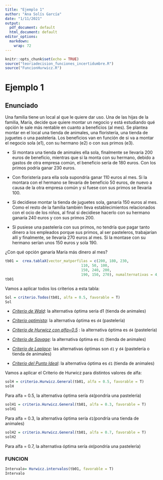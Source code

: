```yaml
---
title: "Ejemplo 1"
author: "Ana Solís García"
date: "1/11/2021"
output:
  pdf_document: default
  html_document: default
editor_options:
  markdown:
    wrap: 72
---
```


```r
knitr::opts_chunk$set(echo = TRUE)
source("teoriadecision_funciones_incertidumbre.R")
source("FuncionHurwicz.R")
```

# Ejemplo 1

## Enunciado

Una familia tiene un local al que le quiere dar uso. Una de las hijas de
la familia, María, decide que quiere montar un negocio y está estudiando
qué opción le sale más rentable en cuanto a beneficios (al mes). Se
plantea montar en el local una tienda de animales, una floristería, una
tienda de juguetes o una pastelería. Los beneficios van en función de si
va a montar el negocio sola (e1), con su hermano (e2) o con sus primos
(e3).

-   Si montara una tienda de animales ella sola, finalmente se llevaría
    200 euros de beneficio, mientras que si la monta con su hermano,
    debido a gastos de otra empresa común, el beneficio sería de 180
    euros. Con los primos podría ganar 230 euros.

-   Con floristería para ella sola supondría ganar 110 euros al mes. Si
    la montara con el hermano se llevaría de beneficio 50 euros, de
    nuevo a causa de la otra empresa común y si fuese con sus primos se
    llevaría 100.

-   Si decidiese montar la tienda de juguetes sola, ganaría 150 euros al
    mes. Como el resto de la familia también lleva establecimientos
    relacionados con el ocio de los niños, al final si decidiese hacerlo
    con su hermano ganaría 240 euros y con sus primos 200.

-   Si pusiese una pastelería con sus primos, no tendría que pagar tanto
    dinero a los empleados porque sus primos, al ser pasteleros,
    trabajarían allí y finalmente, se llevaría 270 euros al mes. Si la
    montase con su hermano serían unos 150 euros y sola 190.

¿Con qué opción ganaría María más dinero al mes?

```r
tb01 =  crea.tablaX(vector_matporfilas = c(200, 180, 230,
                                   110, 50, 100,
                                   150, 240, 200,
                                   190, 150, 270), numalternativas = 4, numestados = 3)
tb01
```

Vamos a aplicar todos los criterios a esta tabla:

```r
Sol = criterio.Todos(tb01, alfa = 0.5, favorable = T)
Sol
```

-   [*Criterio de Wald*]{.ul}: la alternativa óptima sería d1 (tienda de
    animales)

-   [*Criterio optimista*]{.ul}: la alternativa óptima es `d4`
    (pastelería)

-   [*Criterio de Hurwicz con alfa=0.5*]{.ul} : la alternativa óptima es
    `d4` (pastelería)

-   [*Criterio de Savage*]{.ul}: la alternativa óptima es `d1` (tienda
    de animales)

-   [*Criterio de Laplace*]{.ul}: las alternativas óptimas son `d1` y
    `d4` (pastelería o tienda de animales)

-   [*Criterio del Punto Ideal*]{.ul}: la alternativa óptima es `d1`
    (tienda de animales)

Vamos a aplicar el Criterio de Hurwicz para distintos valores de alfa:

```r
solH = criterio.Hurwicz.General(tb01, alfa = 0.5, favorable = T)
solH
```

Para alfa = 0.5, la alternativa óptima sería `d4`(pondría una
pastelería)

```r
solH1 = criterio.Hurwicz.General(tb01, alfa = 0.3, favorable = T)
solH1
```

Para alfa = 0.3, la alternativa óptima sería `d1`(pondría una tienda de
animales)

```r
solH2 = criterio.Hurwicz.General(tb01, alfa = 0.7, favorable = T)
solH2
```

Para alfa = 0.7, la alternativa óptima sería `d4`(pondría una
pastelería)

### FUNCION

```r
Intervalo= Hurwicz.intervalos(tb01, favorable = T)
Intervalo
```
